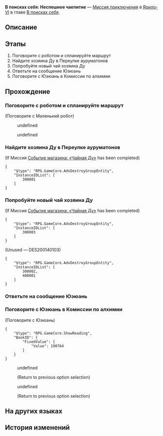 {{Дополнить|Диалоги.}}
{{Миссия Инфобокс
|id              = 2001401
|Название        = 
|Изображение     = Миссия Освоения В поисках себя Неспешное чаепитие.png
|Тип             = Миссия приключения
|События         = 
|Глава           = В поисках себя
|Условия         = Завершена [[Миссия приключения]] ''[[В поисках себя: Отголоски былого]]''
|Персонажи       = Маленький робот; Первопроходец; Юэюань
|СтартЛокация    = [[Ярило-VI]] — [[Запретная зона Среброгривых Стражей]]
|Локации         = Запретная зона Среброгривых Стражей
|Предыдущая      = В поисках себя: Отголоски былого
|Следующая       = 
|Награды         = Опыт Освоения*100; Звёздный нефрит*10; Утраченный кристалл*5; Послание из бутылки на отмели VI*1 { text = Послание из бутылки на отмели VI }; Кредиты*20 000
}}
'''В поисках себя: Неспешное чаепитие''' — [[Миссия приключения]] в [[Ярило-VI]] в главе [[В поисках себя]].

==Описание==
{{Описание|<!--официальное описание из Перекрёстка судеб-->}}

==Этапы==
# Поговорите с роботом и спланируйте маршрут
# Найдите хозяина Ду в Переулке ауруматонов
# Попробуйте новый чай хозяина Ду
# Ответьте на сообщение Юэюань
# Поговорите с Юэюань в Комиссии по алхимии

==Прохождение==
{{Дополнить}}

===Поговорите с роботом и спланируйте маршрут===
{{Описание миссии|локация=Запретная зона Среброгривых Стражей|Робот-навигатор объявляет, что следующая станция - Лофу, Переулок ауруматонов.}}
{{Диалог Начало}}

;(Поговорите с Маленький робот)
<!--Unknown TalkSentence: 200112201-->
:{{Диалог|Стрелка}} undefined
:{{Диалог|Стрелка}} undefined
<!--Unknown TalkSentence: 200112203-->
<!--Unknown TalkSentence: 200112206-->
<!--Unknown TalkSentence: 200112207-->
<!--Unknown TalkSentence: 200112208-->
{{Диалог Конец}}

===Найдите хозяина Ду в Переулке ауруматонов===
{{Описание миссии|локация=Переулок ауруматонов|Хозяин Ду - настоящий мастер заваривания чая. Вам никогда не понять, как ему удаётся готовить чайные напитки с такими чудесными свойствами...}}
{{Диалог Начало}}
;(If Миссия [[Событие магазина: «Чайная Ду»]] has been completed)
<pre>{
	"$type": "RPG.GameCore.AdvDestroyGroupEntity",
	"InstanceIDList": [
		300001
	]
}</pre>
{{Диалог Конец}}

===Попробуйте новый чай хозяина Ду===
{{Описание миссии|локация=Переулок ауруматонов|Перед радушием хозяина Ду сложно устоять, вам остаётся лишь попробовать его новый чай... Интересно, какие побочные эффекты будут на этот раз? Если они всё же будут... Есть ли у вашего робота функция быстрой доставки в больницу? Вам она очень пригодится...}}
{{Диалог Начало}}
;(If Миссия [[Событие магазина: «Чайная Ду»]] has been completed)
<pre>{
	"$type": "RPG.GameCore.AdvDestroyGroupEntity",
	"InstanceIDList": [
		300003
	]
}</pre>
;(Unused &mdash; DES200140103)
<pre>{
	"$type": "RPG.GameCore.AdvDestroyGroupEntity",
	"InstanceIDList": [
		300002,
		400001
	]
}</pre>
{{Диалог Конец}}

===Ответьте на сообщение Юэюань===
{{Описание миссии|локация=Переулок ауруматонов|Юэюань рассказывает вам последние новости о Лунных глубинах и бутылках с посланиями. Вот что значит Лофу, здесь всё подчиняется порядку. К тому же добрые дела Безымянных заслужили достойную награду.}}
{{Диалог Начало}}
{{Диалог Конец}}

===Поговорите с Юэюань в Комиссии по алхимии===
{{Диалог Начало}}

;(Поговорите с Юэюань)
<!--Unknown TalkSentence: 200112601-->
<!--Unknown TalkSentence: 200112602-->
<pre>{
	"$type": "RPG.GameCore.ShowReading",
	"BookID": {
		"FixedValue": {
			"Value": 190764
		}
	}
}</pre>
:{{Диалог|Стрелка}} undefined
:<!--Unknown TalkSentence: 200112604-->
:<!--Unknown TalkSentence: 200112608-->
:;(Return to previous option selection)
:{{Диалог|Стрелка}} undefined
:<!--Unknown TalkSentence: 200112606-->
:<!--Unknown TalkSentence: 200112607-->
:<!--Unknown TalkSentence: 200112608-->
:;(Return to previous option selection)
{{Диалог Конец}}

==На других языках==
{{На других языках
|en   = Searching for You: Idle Sips
|zhs  = 寻人记•得闲饮茶
|zht  = 尋人記•得閒飲茶
|ja   = 人探し・つかの間の休息
|ko   = 은하열차는 사랑을 싣고•차 한잔의 여유
|es   = Caras conocidas: una pausa para el té
|fr   = À ta recherche : Pause thé
|ru   = В поисках себя: Неспешное чаепитие
|th   = บันทึกตามหาคน: จิบชาสราญใจ
|vi   = Nhật Ký Tìm Người - Rảnh Rỗi Uống Trà
|de   = Suche nach Dir: Zeit zum Teetrinken
|id   = Mencari Orang: Minum Teh Santai
|pt   = Procurando por Você: Chá do Ócio
}}

==История изменений==
{{История изменений|3.0}}
